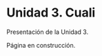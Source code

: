 ```{=latex}
\thispagestyle{primerapagina}
```

# Unidad 3. Cuali

Presentación de la Unidad 3.

::: {.en-construccion data-latex=""}
Página en construcción.
:::

